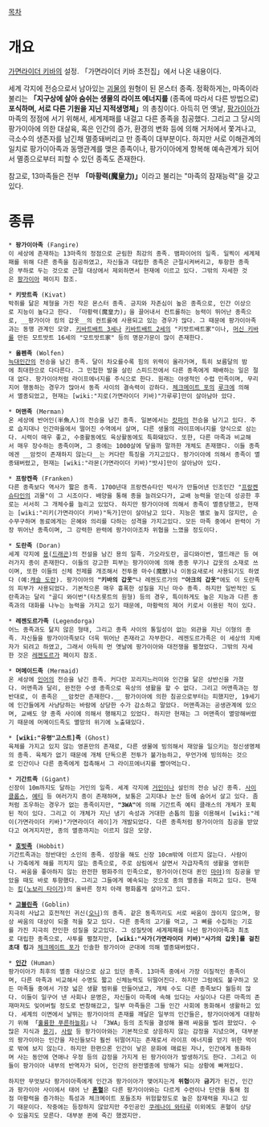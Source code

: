 [[목차]]
= 개요 =
[[가면라이더 키바]]의 설정. 「가면라이더 키바 초전집」에서 나온 내용이다.

세계 각지에 전승으로서 남아있는 [[괴물]]의 원형이 된 몬스터 종족. 정확하게는, 마족이라 불리는 '''「지구상에 살아 숨쉬는 생물의 라이프 에너지를''' (종족에 따라서 다른 방법으로) '''포식하며, 서로 다른 기원을 지닌 지적생명체」'''의 총칭이다. 아득히 먼 옛날, [[팡가이아]]가 마족의 정점에 서기 위해서, 세계제패를 내걸고 다른 종족을 침공했다. 그리고 그 당시의 팡가이아에 의한 대살육, 혹은 인간의 증가, 환경의 변화 등에 의해 거처에서 쫓겨나고, 극소수의 생존자를 남긴채 멸종돼버리고 만 종족이 대부분이다. 하지만 서로 이해관계의 일치로 팡가이아족과 동맹관계를 맺은 종족이나, 팡가이아에게 항복해 예속관계가 되어서 멸종으로부터 피할 수 있던 종족도 존재한다.

참고로, 13마족들은 전부 '''「마황력(魔皇力)」'''이라고 불리는 "마족의 잠재능력"을 갖고 있다. 

= 종류 =
 * '''팡가이아족''' (Fangire)
 이 세상에 존재하는 13마족의 정점으로 군림한 최강의 종족. 뱀파이어의 일족. 일찍이 세계제패를 위해 다른 종족을 침공하였고, 자신들과 대립한 종족은 근절시켜버리고, 투항한 종족은 부하로 두는 것으로 근절 대상에서 제외하면서 현재에 이르고 있다. 그밖의 자세한 것은 [[팡가이아]] 페이지 참조.

 * '''키밧트족''' (Kivat)
 박쥐를 닮은 체형을 가진 작은 몬스터 종족. 긍지와 자존심이 높은 종족으로, 인간 이상으로 지능이 높다고 한다. 「마황력(魔皇力)」을 끌어내서 컨트롤하는 능력이 뛰어난 종족으로, __팡가이아 킹의 갑옷__의 컨트롤에 사용되고 있는 경우가 많다. 그 때문에 팡가이아족과는 동맹 관계인 모양. [[키바트배트 3세]]나 [[키바트배트 2세]]의 "키밧트배트家"이나, [[머신 키바]]를 만든 모트밧트 16세의 "모트밧트家" 등의 명문가문이 많이 존재한다. 

 * '''울펜족''' (Wolfen)
 [[늑대인간]]의 전승을 남긴 종족. 달이 차오를수록 힘의 위력이 올라가며, 특히 보름달의 밤에 최대한으로 다다른다. 그 민첩한 발을 살린 스피드전에서 다른 종족에게 패배하는 일은 절대 없다. 팡가이아처럼 라이프에너지를 주식으로 한다. 원래는 야생적인 수렵 민족이며, 무리지어 행동하는 경우가 많아서 동족 사이의 결속력이 강하다. [[체크메이트 포]]의 [[루크]]에 의해서 멸종되었고, 현재는 [wiki:"지로(가면라이더 키바)"가루루]만이 살아남아 았다. 

 * '''머맨족''' (Merman) 
 온 세상에 반어인(半魚人)의 전승을 남긴 종족. 일본에서는 [[캇파]]의 전승을 남기고 있다. 주로 습지대나 인간마을에서 떨어진 수역에서 살며, 다른 생물의 라이프에너지를 양식으로 삼는다. 시력이 매우 좋고, 수중활동에도 육상활동에도 특화돼있다. 또한, 다른 마족과 비교해서 매우 장수하는 종족이며, 그 중에는 1000살에 닿을까 말까한 개체도 존재했다. 이들 종족에겐 __암컷이 존재하지 않는다__는 커다란 특징을 가지고있다. 팡가이아에 의해서 종족이 멸종돼버렸고, 현재는 [wiki:"라몬(가면라이더 키바)"밧샤]만이 살아남아 있다.

 * '''프랑켄족''' (Franken)
 다른 종족보다 역사가 짧은 종족. 1700년대 프랑켄슈타인 박사가 만들어낸 인조인간 "[[프랑켄슈타인]]의 괴물"이 그 시조이다. 배양을 통해 종을 늘려오다가, 교배 능력을 얻는데 성공한 후로는 서서히 그 개체수를 늘리고 있었다. 하지만 팡가이아에 의해서 종족이 멸종당했고, 현재는 [wiki:"리키(가면라이더 키바)"독가]만이 살아남고 있다. 지능은 별로 높지 않지만, 순수무구하며 동료에게는 은혜와 의리를 다하는 성격을 가지고있다. 모든 마족 중에서 완력이 가장 뛰어난 종족이며, 그 강력한 완력에 팡가이아조차 위협을 느꼈을 정도이다.

 * '''도란족''' (Doran)
 세계 각지에 [[용]]([[드래곤]])의 전설을 남긴 용의 일족. 가오라도란, 골디와이번, 엘드래곤 등 여러가지 종이 존재한다. 이들의 강고한 피부는 팡가이아에 의해 종종 무기나 갑옷의 소재로 쓰이며, 또한 이들의 신체 전제를 개조해서 전투용 마수(魔獸)나 이동요새로서 사용되기도 하였다 (예:[[캐슬 도란]]). 팡가이아의 '''"키바의 갑옷"'''나 레젠도르가의 '''"아크의 갑옷"'''에도 이 도란족의 피부가 사용되었다. 기본적으론 매우 흉폭한 성질을 지닌 마수 종족. 하지만 일반적인 도란족과는 달리 "골디 와이번"(타츠롯트의 원형) 등의 경우, 특이하게도 높은 지능과 다른 종족과의 대화를 나누는 능력을 가지고 있기 때문에, 마황력의 제어 키로서 이용된 적이 있다. 

 * '''레젠도르가족''' (Legendorga)
 어느 종족과도 닮지 않은 형태, 그리고 종족 사이의 통일성이 없는 외관을 지닌 이형의 종족. 자신들을 팡가이아족보다 더욱 뛰어난 존재라고 자부한다. 레젠도르가족은 이 세상의 지배자가 되려고 하였고, 그래서 아득히 먼 옛날에 팡가이아와 대전쟁을 펼쳤었다. 그밖의 자세한 것은 [[레젠도르가]] 페이지 참조.

 * '''머메이드족''' (Mermaid)
 온 세상에 [[인어]]의 전승을 남긴 종족. 커다란 꼬리지느러미와 인간을 닮은 상반신을 가졌다. 머맨족과 달리, 완전한 수생 종족으로 육상의 생활을 할 수 없다. 그리고 머맨족과는 정반대로, 이 종족은 __암컷만 존재한다.__ 팡가이아에 의한 침공으로부터는 피했지만, 19세기에 인간들에게 사냥당하는 바람에 상당한 수가 감소하고 말았다. 머맨족과는 공생관계에 있으며, 교배도 양 종족 사이에 의해서 행해지고 있었다. 하지만 현재는 그 머맨족이 멸망해버렸기 때문에 머메이드족도 멸망의 위기에 노출돼있다. 

 * '''[wiki:"유령"고스트]족''' (Ghost)
 육체를 가지고 있지 않는 영혼만의 존재로, 다른 생물에 빙의해서 재앙을 일으키는 정신생명체의 종족. 육체가 없기 때문에 개체 단독으론 전투가 불가능하고, 무언가에 빙의하는 것으로 인간이나 다른 종족에게 접촉해서 그 라이프에너지를 빨아먹는다.

 * '''기간트족''' (Gigant)
 신장이 10m까지도 달하는 거인의 일족. 세계 각지에 [[거인]]이나 설인의 전승 남긴 종족. [[사이클롭스]], [[예티]] 등 여러가지 종이 존재하며, 보통은 고지대나 눈산 등에 숨어서 살고 있다. 좀처럼 조우하는 경우가 없는 종족이지만, '''"3WA"'''에 의해 기간트족 예티 클래스의 개체가 포획된 적이 있다. 그리고 이 개체가 지닌 냉기 속성과 거대한 손톱의 힘을 이용해서 [wiki:"레이(가면라이더 키바)"가면라이더 레이]가 개발되었다. 다른 종족처럼 팡가이아의 침공을 받았다고 여겨지지만, 종의 멸종까지는 이르지 않은 모양. 

 * '''[[호빗]]족''' (Hobbit)
 기간트족과는 정반대인 소인의 종족. 성장을 해도 신장 10cm밖에 이르지 않는다. 사람이나 가축에게 해를 끼치지 않는 종족으로, 주로 삼림에서 살면서 자급자족의 생활을 영위한다. 싸움을 좋아하지 않는 완전한 평화주의 민족으로, 팡가이아(전대 퀸인 [[마야]])의 침공을 받았을 때도 바로 투항했다. 그리고 그들에게 예속되는 것으로 종의 멸종을 피하고 있다. 현재는 [[킹]]([[노보리 타이가]])의 올바른 정치 아래 평화롭게 살아가고 있다.

 * '''[[고블린]]족''' (Goblin)
 지극히 사납고 호전적인 귀신([[오니]])의 종족. 같은 동족끼리도 서로 싸움이 끊이지 않으며, 항상 싸움의 대상이 되줄 적을 찾고 있다. 다른 종족의 고기를 먹고, 그 뼈를 수집하는 기호를 가진 지극히 잔인한 성질을 갖고있다. 그 성질탓에 세계제패를 나선 팡가이아족과 최초로 대립한 종족으로, 사투를 펼쳤지만, '''[wiki:"사가(가면라이더 키바)"사가의 갑옷]를 걸친 초대 킹'''과 [[체크메이트 포]]가 인솔한 팡가이아 군대에 의해 멸종돼버렸다. 

 * '''[[인간]]''' (Human)
 팡가이아가 최후의 멸종 대상으로 삼고 있던 종족. 13마족 중에서 가장 이질적인 종족이며, 다른 마족과 비교해서 수명도 짧고 신체능력도 뒤떨어진다. 하지만 그럼에도 불구하고 모든 마족들 중에서 가장 넓은 생활 범위를 만들어냈고, 개체 수도 다른 종족보다 월등히 많다. 이들이 일구어 낸 사회나 문명은, 자신들이 마족에 속해 있다는 사실이나 다른 마족의 존재마저도 잊어버릴 정도로 번창해갔고, 일부 마족들은 그들 인간 사회에 동화해서 생활하고 있다. 세계의 이면에서 날뛰는 팡가이아의 존재를 깨달은 일부의 인간들은, 팡가이아에게 대항하기 위해 「[[훌륭한 푸른하늘회]]」나 「3WA」등의 조직을 결성해 몰래 싸움을 벌려 왔었다. 수많은 지식과 [[용기]], [[사랑]] 등 팡가이아와는 기본적으로 상응하지 않는 감정을 지녔으며, 대부분의 팡가이아는 인간을 자신들보다 훨씬 뒤떨어지는 존재로서 라이프 에너지를 얻기 위한 먹이로 밖에 보지 않는다. 하지만 한편으론 인간이 낳은 문화에 매료된 자나, 인간에게 동화하며 사는 동안에 연애나 우정 등의 감정을 가지게 된 팡가이아가 발생하기도 한다. 그리고 이들이 팡가이아 내부의 반역자가 되어, 인간의 완전멸종에 방해가 되는 상황에 빠져있다.

 하지만 무엇보다 팡가이아족에게 인간과 팡가이아가 맺어지는게 '''위협'''이자 '''금기'''가 된건, 인간과 팡가이아 사이에서 태어 난 '''[[혼혈]]'''은 다른 팡가이아와는 다르게 수련이나 단련을 통해 점점 마황력을 증가하는 특성과 체크메이트 포들조차 위험할정도로 높은 잠재력을 지니고 있기 때문이다. 작중에는 등장하지 않았지만 주인공인 [[쿠레나이 와타루]] 이외에도 혼혈이 상당수 있을지도 모른다. 대부분 퀸에 죽긴 했겠지만.
